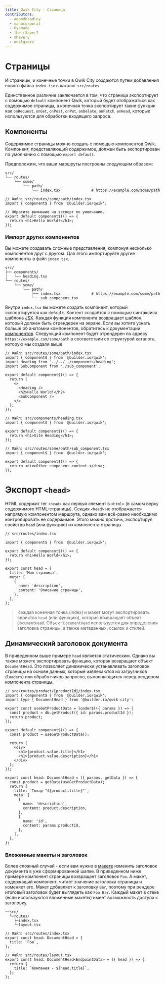 ```yaml
---
title: Qwik City - Страница
contributors:
  - adamdbradley
  - manucorporat
  - Oyemade
  - the-r3aper7
  - mhevery
  - nnelgxorz
---
```


# Страницы

И страницы, и конечные точки в Qwik City создаются путем добавления нового файла `index.tsx` в каталог `src/routes`.

Единственное различие заключается в том, что страница экспортирует с помощью `default` компонент Qwik, который будет отображаться как содержимое страницы, а конечная точка экспортирует такие функции как `onRequest`, `onGet`, `onPost`, `onPut`, `onDelete`, `onPatch`, `onHead`, которые используются для обработки входящего запроса.

## Компоненты

Содержимое страницы можно создать с помощью компонентов Qwik. Компонент, представляющий содержимое, должен быть экспортирован по умолчанию с помощью `export default`.

Предположим, что ваши маршруты построены следующим образом:

```
src/
└── routes/
    └── some/
        └── path/
            └── index.tsx              # https://example.com/some/path
```

```tsx
// Файл: src/routes/some/path/index.tsx
import { component$ } from '@builder.io/qwik';

// Обратите внимание на экспорт по умолчанию.
export default component$(() => {
  return <h1>Hello World!</h1>;
});
```

### Импорт других компонентов

Вы можете создавать сложные представления, компонуя несколько компонентов друг с другом. Для этого импортируйте другие компоненты в файл `index.tsx`.

```
src/
├── components/
│   └── heading.tsx
└── routes/
    └── some/
        └── path/
            ├── index.tsx              # https://example.com/some/path
            └── sub_component.tsx
```

Внутри `index.tsx` вы можете создать компонент, который экспортируется как `default`. Контент создаётся с помощью синтаксиса шаблона [JSX](https://reactjs.org/docs/introducing-jsx.html). Каждая функция компонента возвращает шаблон, который должен быть отрендерен на экране. Если вы хотите узнать больше об анатомии компонентов, обратитесь к документации [компонентов](/docs/components/overview/index.mdx).
Следующий компонент будет отрендерен по адресу `https://example.com/some/path` в соответствии со структурой каталога, которую мы создали выше.

```tsx
// Файл: src/routes/some/path/index.tsx
import { component$ } from '@builder.io/qwik';
import Heading from '../../../components/heading';
import SubComponent from './sub_component';

export default component$(() => {
  return (
    <>
      <Heading />
      <h2>Hello World!</h2>
      <SubComponent />
    </>
  );
});
```

```tsx
// Файл: src/components/heading.tsx
import { component$ } from '@builder.io/qwik';

export default component$(() => {
  return <h1>Site Heading</h1>;
});
```

```tsx
// Файл: src/routes/some/path/sub_component.tsx
import { component$ } from '@builder.io/qwik';

export default component$(() => {
  return <div>Other component content.</div>;
});
```

# Экспорт `<head>`

HTML содержит тег `<head>` как первый элемент в `<html>` (в самом верху содержимого HTML-страницы). Секция `<head>` не отображается напрямую компонентом маршрута, однако вам всё-равно необходимо контролировать её содержимое. Этого можно достичь, экспортируя свойство `head` (или функцию) из компонента страницы.

```tsx
// src/routes/index.tsx

import { component$ } from '@builder.io/qwik';

export default component$(() => {
  return <h1>Hello World</h1>;
});

export const head = {
  title: 'Моя страница',
  meta: [
    {
      name: 'description',
      content: 'Описание страницы',
    },
  ],
};
```

> Каждая конечная точка (index) и макет могут экспортировать свойство `head` (или функцию), которая возвращает объект `DocumentHead`. Объект `DocumentHead` используется для определения заголовка страницы, а также метаданных, ссылок и стилей.

## Динамический заголовок документа

В приведенном выше примере `head` является статическим. Однако вы также можете экспортировать функцию, которая возвращает объект `DocumentHead`. Это позволяет динамически устанавливать заголовок страницы на основе данных, которые извлекаются из загрузчиков (`loaders`) или обработчиков запросов, выполняющихся перед рендером компонента страницы.

```tsx
// src/routes/product/[productId]/index.tsx
import { component$ } from '@builder.io/qwik';
import type { DocumentHead } from '@builder.io/qwik-city';

export const useGetProductData = loader$(({ params }) => {
  const product = db.getProduct({ id: params.productId });
  return product;
});

export default component$(() => {
  const product = useGetProductData();

  return (
    <div>
      <h1>{product.value.title}</h1>
      <h1>{product.value.description}</h1>
    </div>
  );
});

export const head: DocumentHead = ({ params, getData }) => {
  const product = getData(useGetProductData);
  return {
    title: `Товар "${product.title}"`,
    meta: [
      {
        name: 'description',
        content: product.description,
      },
      {
        name: 'id',
        content: params.productId,
      },
    ],
  };
};
```

### Вложенные макеты и заголовок

Более сложный случай - если вам нужно в [макете](/qwikcity/layout/index.mdx) изменить заголовок документа в уже сформированной шапке. В приведенном ниже примере компонент страницы возвращает заголовок `Foo`. А макет, содержащий компонент, читает значение заголовка страницы и изменяет его. Макет добавляет к заголовку `Bar`, поэтому при рендере итоговый заголовок будет выглядеть как `Foo Bar`. Каждый макет в стеке (если используются вложенные макеты) имеет возможность доступа к заголовку.

```
──src/
  └─routes/
    ├─index.tsx
    └─layout.tsx
```

```tsx
// Файл: src/routes/index.tsx
export const head: DocumentHead = {
  title: `Foo`,
};
```

```tsx
// Файл: src/routes/layout.tsx
export const head: DocumentHead<EndpointData> = ({ head }) => {
  return {
    title: `Компания - ${head.title}`,
  };
};
```
